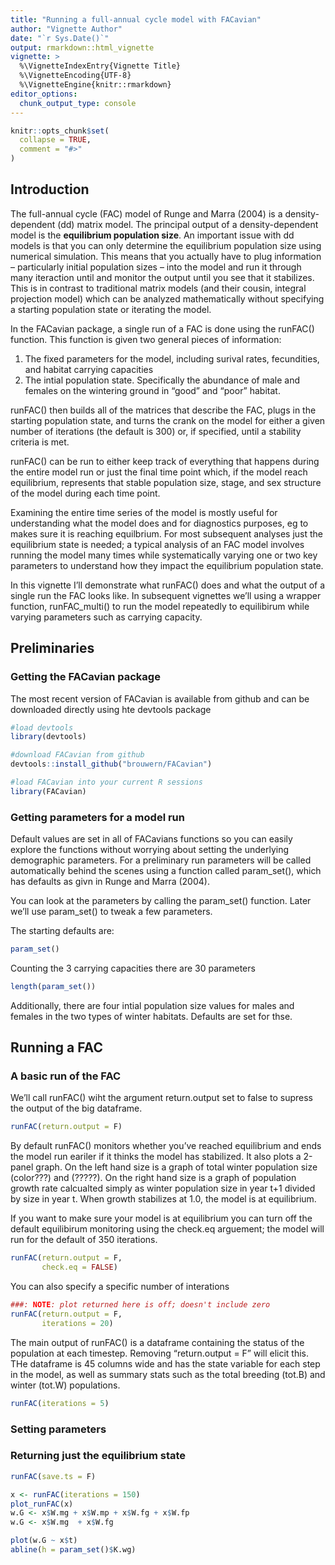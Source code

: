 ```yaml
---
title: "Running a full-annual cycle model with FACavian"
author: "Vignette Author"
date: "`r Sys.Date()`"
output: rmarkdown::html_vignette
vignette: >
  %\VignetteIndexEntry{Vignette Title}
  %\VignetteEncoding{UTF-8}
  %\VignetteEngine{knitr::rmarkdown}
editor_options: 
  chunk_output_type: console
---
```


```r
knitr::opts_chunk$set(
  collapse = TRUE,
  comment = "#>"
)
```


## Introduction

The full-annual cycle (FAC) model of Runge and Marra (2004) is a density-dependent (dd) matrix model.  The principal output of a density-dependent model is the **equilibrium population size**.  An important issue with dd models is that you can only determine the equilibrium population size using numerical simulation.  This means that you actually have to plug information -- particularly initial population sizes -- into the model and run it through many iteraction until and monitor the output until you see that it stabilizes. This is in contrast to traditional matrix models (and their cousin, integral projection model) which can be analyzed mathematically without specifying a starting population state or iterating the model.

In the FACavian package, a single run of a FAC is done using the runFAC() function.  This function is given two general pieces of information:

1. The fixed parameters for the model, including surival rates, fecundities, and habitat carrying capacities
1. The intial population state.  Specifically the abundance of male and females on the wintering ground in "good" and "poor" habitat.

runFAC() then builds all of the matrices that describe the FAC, plugs in the starting population state, and turns the crank on the model for either a given number of iterations (the default is 300) or, if specified, until a stability criteria is met.  

runFAC() can be run to either keep track of everything that happens during the entire model run or just the final time point which, if the model reach equilibrium, represents that stable population size, stage, and sex structure of the model during each time point.

Examining the entire time series of the model is mostly useful for understanding what the model does and for diagnostics purposes, eg to makes sure it is reaching equilbrium.  For most subsequent analyses just the equilibrium state is needed; a typical analysis of an FAC model involves running the model many times while systematically varying one or two key parameters to understand how they impact the equilibrium population state.

In this vignette I'll demonstrate what runFAC() does and what the output of a single run the FAC looks like.  In subsequent vignettes we'll using a wrapper function, runFAC_multi() to run the model repeatedly to equilibirum while varying parameters such as carrying capacity.


## Preliminaries

### Getting the FACavian package

The most recent version of FACavian is available from github and can be downloaded directly using hte devtools package
```r
#load devtools
library(devtools)

#download FACavian from github
devtools::install_github("brouwern/FACavian")

#load FACavian into your current R sessions
library(FACavian)
```

### Getting parameters for a model run

Default values are set in all of FACavians functions so you can easily explore the functions without worrying about setting the underlying demographic parameters.  For a preliminary run parameters will be called automatically behind the scenes using a function called param_set(), which has defaults as givn in Runge and Marra (2004).  

You can look at the parameters by calling the param_set() function.  Later we'll use param_set() to tweak a few parameters.

The starting defaults are:
```r
param_set()
```

Counting the 3 carrying capacities there are 30 parameters
```r
length(param_set())
```

Additionally, there are four intial population size values for males and females in the two types of winter habitats.  Defaults are set for thse.

## Running a FAC

### A basic run of the FAC

We'll call runFAC() wiht the argument return.output set to false to supress the output of the big dataframe.
```r
runFAC(return.output = F)
```

By default runFAC() monitors whether you've reached equilibrium and ends the model run eariler if it thinks the model has stabilized.  It also plots a 2-panel graph.  On the left hand size is a graph of total winter population size (color???) and (?????).  On the right hand size is a graph of population growth rate calcualted simply as winter population size in year t+1 divided by size in year t.  When growth stabilizes at 1.0, the model is at equilibrium.

If you want to make sure your model is at equilibrium you can turn off the default equilibirum monitoring using the check.eq arguement; the model will run for the default of 350 iterations.

```r
runFAC(return.output = F,
       check.eq = FALSE)
```

You can also specify a specific number of interations
```r
###: NOTE: plot returned here is off; doesn't include zero
runFAC(return.output = F,
       iterations = 20)
```


The main output of runFAC() is a dataframe containing the status of the population at each timestep. Removing "return.output = F" will elicit this.  THe dataframe is 45 columns wide and has the state variable for each step in the model, as well as summary stats such as the total breeding (tot.B) and  winter (tot.W) populations.

```r
runFAC(iterations = 5)
```


### Setting parameters

### Returning just the equilibrium state

```r
runFAC(save.ts = F)
```




```r
x <- runFAC(iterations = 150)
plot_runFAC(x)
w.G <- x$W.mg + x$W.mp + x$W.fg + x$W.fp
w.G <- x$W.mg  + x$W.fg 

plot(w.G ~ x$t)
abline(h = param_set()$K.wg)

```

